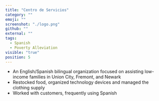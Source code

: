```yaml
---
title: "Centro de Servicios"
category: ""
emoji: ""
screenshot: "./logo.png"
github: ""
external: ""
tags:
  - Spanish
  - Poverty Alleviation
visible: "true"
position: 5
---
```

* An English/Spanish bilingual organization focused on assisting low-income families in Union City, Fremont, and Newark
* Restocked food, organized technology devices and managed the clothing supply
* Worked with customers, frequently using Spanish

